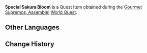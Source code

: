 {{Item Infobox
|id           = 101517
|image        = Item Sakura Bloom.png
|type         = Quest Items
|description  = A seemingly special [[Sakura Bloom]].
|source1      = [[Gourmet Supremos, Assemble!]]
}}
'''Special Sakura Bloom''' is a Quest Item obtained during the [[Gourmet Supremos, Assemble!]] [[World Quest]].

==Other Languages==
{{Other Languages|default_hidden = 1
|en      = Special Sakura Bloom
|zhs     = 特殊的绯樱绣球
|zhs_rm  = Tèshū de Fēi Yīng Xiùqiú
|zht     = 特殊的緋櫻繡球
|zht_rm  = Tèshū de Fēi Yīng Xiùqiú
|ja      = 特別な緋櫻毬
|ja_rm   = Tokubetsu na Hiou-kyuu
|ko      = 특별한 벚꽃 수구
|ko_rm   = 
|es      = Pétalos de cerezo especiales
|fr      = Fleur de cerisier spéciale
|ru      = Особый цвет сакуры
|th      = Special Sakura Bloom
|vi      = Tú Cầu Anh Đào Đặc Biệt
|de      = Besondere Sakura-Blüte
|id      = Sakura Bloom Spesial
|pt      = Flor Sakura Especial
}}

==Change History==
{{Change History|2.0}}